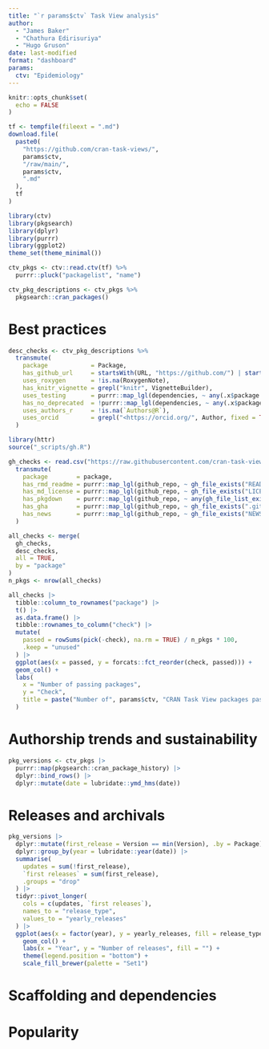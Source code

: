 ```yaml
---
title: "`r params$ctv` Task View analysis"
author: 
  - "James Baker"
  - "Chathura Edirisuriya"
  - "Hugo Gruson"
date: last-modified
format: "dashboard"
params:
  ctv: "Epidemiology"
---
```


```r
knitr::opts_chunk$set(
  echo = FALSE
)
```

```r
tf <- tempfile(fileext = ".md")
download.file(
  paste0(
    "https://github.com/cran-task-views/",
    params$ctv,
    "/raw/main/",
    params$ctv,
    ".md"
  ),
  tf
)
```

```r
library(ctv)
library(pkgsearch)
library(dplyr)
library(purrr)
library(ggplot2)
theme_set(theme_minimal())
```

```r
ctv_pkgs <- ctv::read.ctv(tf) %>%
  purrr::pluck("packagelist", "name") 

ctv_pkg_descriptions <- ctv_pkgs %>%
  pkgsearch::cran_packages()
```

# Best practices

<!--
This list of automated checks for modern best practices in R package development is inspired by standards defined by various R communities such as [rOpenSci](https://ropensci.org) and [Epiverse-TRACE](https://epiverse-trace.github.io/).

The checks performed here should not be taken as a direct measure of code quality, but they reflect adherence to community established best standards. These standards are usually the fruit of extensive experience from these communities and generally help to produce higher-quality, more usable and maintainable code.

It is important to note that statistical or mathematical correctness is not assessed in any way here. This project focuses exclusively on packaging and software development best practices.

We can already pull some useful information for the `DESCRIPTION` file, which is the foundation of any R package. We perform the following checks:

- has GitHub URLs: does the package include a link to the source code on GitHub? Even though all CRAN packages are open-source, this demonstrates a commitment to facilitate bug report and community involvement in the project. This is tested by checking for a string starting with "https://github.com/" in the `URL` or `BugReports` fields.
- uses roxygen: [roxygen2](https://roxygen2.r-lib.org/) is an R package for documentation. It allows package developers to write their documentation next to the function definition (similar to [python's docstrings](https://en.wikipedia.org/wiki/Docstring)). It is considered best practice because it reduces the risk of the documentation going stale and its markdown syntax makes it simpler to produce high-quality documentation. This is checked by the presence of the custom `RoxygenNote` field in the `DESCRIPTION` file.
- uses testing framework: modern standards in software development recommend the use of regression and unit tests; these are tests that will ensure that your package remains fully functioning after any change to the code. This is tested by checking for the presence of one testing framework (testthat, testit, unitizer, RUnit or tinytest) in the package dependencies.
- no deprecated dependencies: some R packages (RUnit, XML, RCurl, plyr, reshape2) are known to have been superseded or abandoned by the maintainers. They will not include any new features and will at best receive punctual bug fixes. To limit technical debt, it is recommended to depend on more modern and actively developed alternatives.
- has vignette: vignettes are a long form of documentation for R packages. They often include more detailed examples or walkthroughs. To improve usability of the package, at least one vignette should be included. The recommended engine to build vignettes is the knitr R package. Compliance with this check is assessed by the presence of the knitr package in the `VignetteBuilder` field. 
-->

```r
desc_checks <- ctv_pkg_descriptions %>%
  transmute(
    package            = Package,
    has_github_url     = startsWith(URL, "https://github.com/") | startsWith(BugReports, "https://github.com/"),
    uses_roxygen       = !is.na(RoxygenNote),
    has_knitr_vignette = grepl("knitr", VignetteBuilder),
    uses_testing       = purrr::map_lgl(dependencies, ~ any(.x$package %in% c("testthat", "testit", "unitizer", "RUnit", "tinytest"))),
    has_no_deprecated  = !purrr::map_lgl(dependencies, ~ any(.x$package %in% c("RUnit", "XML", "RCurl", "plyr", "reshape2"))),
    uses_authors_r     = !is.na(`Authors@R`),
    uses_orcid         = grepl("<https://orcid.org/", Author, fixed = TRUE)
  )
```

<!--
For package that specify the URL to their GitHub repository either in the `URL` or the `BugReports` `DESCRIPTION` field, we can pull additional information and perform further checks:

- has Rmd README: all projects should include a README to briefly introduce visitors to the project scope and goals. Here, we go one step further by checking if the packages include a README in Rmarkdown format. This is the current best practice in R package development because it allows package authors to include code examples with their output. We check here for the existence of this `README.Rmd` file at the root of the GitHub repository.
- has md license: while it is not strictly necessary for R packages to include a separate license file (it is technically sufficient to only mention the license in the `DESCRIPTION`), it is considered best practice. We check here for the presence of a `LICENSE.md` file at the root of the GitHub repository. The markdown syntax makes it more user-friendly and corresponds to the version automatically created by common R developer tools. 
- uses pkgdown: the pkgdown R package is a documentation framework for R packages (alternatives in other languages include readthedocs, or mkdocs). This creates a website to host the documentation in a visually pleasing and accessible way. We check compliance by testing for the presence of a mandatory pkgdown configuration file in the repository.
- uses GitHub Actions: on top of tests mentioned earlier, it is good practice to set up an automated system to run these checks on each code change. A popular framework to do so are GitHub Actions, defined in the `.github/workflows/` folder. We check for the use of GitHub Actions in packages via the presence of this folder.
-->

```r
library(httr)
source("_scripts/gh.R")
```

```r
gh_checks <- read.csv("https://raw.githubusercontent.com/cran-task-views/Epidemiology/main/data/source_repositories.csv") %>%
  transmute(
    package        = package,
    has_rmd_readme = purrr::map_lgl(github_repo, ~ gh_file_exists("README.Rmd", .x)),
    has_md_license = purrr::map_lgl(github_repo, ~ gh_file_exists("LICENSE.md", .x)),
    has_pkgdown    = purrr::map_lgl(github_repo, ~ any(gh_file_list_exists(c("_pkgdown.yml", "_pkgdown.yaml", "pkgdown/pkgdown.yml"), .x))),
    has_gha        = purrr::map_lgl(github_repo, ~ gh_file_exists(".github/workflows", .x)),
    has_news       = purrr::map_lgl(github_repo, ~ gh_file_exists("NEWS.md", .x))
  )
```

```r
all_checks <- merge(
  gh_checks,
  desc_checks,
  all = TRUE,
  by = "package"
)
n_pkgs <- nrow(all_checks)
```

```r
all_checks |>
  tibble::column_to_rownames("package") |>
  t() |>
  as.data.frame() |>
  tibble::rownames_to_column("check") |>
  mutate(
    passed = rowSums(pick(-check), na.rm = TRUE) / n_pkgs * 100,
    .keep = "unused"
  ) |>
  ggplot(aes(x = passed, y = forcats::fct_reorder(check, passed))) +
  geom_col() +
  labs(
    x = "Number of passing packages",
    y = "Check",
    title = paste("Number of", params$ctv, "CRAN Task View packages passing checks")
  )
```

# Authorship trends and sustainability

```r
pkg_versions <- ctv_pkgs |> 
  purrr::map(pkgsearch::cran_package_history) |> 
  dplyr::bind_rows() |> 
  dplyr::mutate(date = lubridate::ymd_hms(date))
```

# Releases and archivals

```r
pkg_versions |> 
  dplyr::mutate(first_release = Version == min(Version), .by = Package) |>
  dplyr::group_by(year = lubridate::year(date)) |> 
  summarise(
    updates = sum(!first_release),
    `first releases` = sum(first_release),
    .groups = "drop"
  ) |> 
  tidyr::pivot_longer(
    cols = c(updates, `first releases`),
    names_to = "release_type",
    values_to = "yearly_releases"
  ) |>
  ggplot(aes(x = factor(year), y = yearly_releases, fill = release_type)) +
    geom_col() +
    labs(x = "Year", y = "Number of releases", fill = "") +
    theme(legend.position = "bottom") +
    scale_fill_brewer(palette = "Set1")
```

# Scaffolding and dependencies

# Popularity


